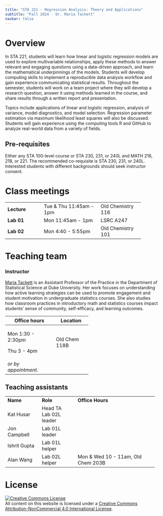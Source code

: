 ```yaml
---
title: "STA 221 - Regression Analysis: Theory and Applications"
subtitle: "Fall 2024 - Dr. Maria Tackett"
navbar: false
---
```


# Overview

In STA 221, students will learn how linear and logistic regression models are used to explore multivariable relationships, apply these methods to answer relevant and engaging questions using a data-driven approach, and learn the mathematical underpinnings of the models. Students will develop computing skills to implement a reproducible data analysis workflow and gain experience communicating statistical results. Throughout the semester, students will work on a team project where they will develop a research question, answer it using methods learned in the course, and share results through a written report and presentation.

Topics include applications of linear and logistic regression, analysis of variance, model diagnostics, and model selection. Regression parameter estimation via maximum likelihood least squares will also be discussed. Students will gain experience using the computing tools R and GitHub to analyze real-world data from a variety of fields.

## Pre-requisites

Either any STA 100-level course or STA 230, 231, or 240L and MATH 216, 218, or 221. The recommended co-requisite is STA 230, 231, or 240L. Interested students with different backgrounds should seek instructor consent.

# Class meetings

+----------------+-------------------------+-------------------+
| **Lecture**    | Tue & Thu 11:45am - 1pm | Old Chemistry 116 |
+----------------+-------------------------+-------------------+
| **Lab 01**     | Mon 11:45am - 1pm       | LSRC A247         |
+----------------+-------------------------+-------------------+
| **Lab 02**     | Mon 4:40 - 5:55pm       | Old Chemistry 101 |
+----------------+-------------------------+-------------------+

# Teaching team

### Instructor

[Maria Tackett](https://www2.stat.duke.edu/~mt324) is an Assistant Professor of the Practice in the Department of Statistical Science at Duke University. Her work focuses on understanding how active learning strategies can be used to promote engagement and student motivation in undergraduate statistics courses. She also studies how classroom practices in introductory math and statistics courses impact students' sense of community, self-efficacy, and learning outcomes.

+----------------------+---------------+
| Office hours         | Location      |
+======================+===============+
| Mon 1:30 - 2:30pm    | Old Chem 118B |
|                      |               |
| Thu 3 - 4pm          |               |
+----------------------+---------------+
| *or by appointment.* |               |
+----------------------+---------------+

## Teaching assistants

+---------------+----------------+------------------------------------+
| **Name**      | **Role**       | **Office Hours**                   |
+---------------+----------------+------------------------------------+
| Kat Husar     | Head TA\       |                                    |
|               | Lab 02L leader |                                    |
+---------------+----------------+------------------------------------+
| Jon Campbell  | Lab 01L leader |                                    |
+---------------+----------------+------------------------------------+
| Ishrit Gupta  | Lab 01L helper |                                    |
+---------------+----------------+------------------------------------+
| Alan Wang     | Lab 02L helper | Mon & Wed 10 - 11am, Old Chem 203B |
+---------------+----------------+------------------------------------+

# License

<a rel="license" href="http://creativecommons.org/licenses/by-nc/4.0/">![Creative Commons License](https://i.creativecommons.org/l/by-nc/4.0/88x31.png){alt="Creative Commons License" style="border-width:0"}</a><br />All content on this website is licensed under a <a rel="license" href="http://creativecommons.org/licenses/by-nc/4.0/">Creative Commons Attribution-NonCommercial 4.0 International License</a>.
